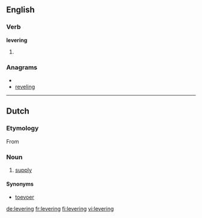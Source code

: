 ==English==

===Verb===
'''levering'''

# {{present participle of|[[lever]]}}

===Anagrams===
* {{alphagram|eegilnrv}}
* [[reveling#English|reveling]]

----

==Dutch==
===Etymology===
From {{suffix|leveren|ing|lang=nl}}
===Noun===
{{nl-noun|g=f|leveringen|*}}
# [[supply]]

====Synonyms====
* [[toevoer]]

[[de:levering]]
[[fr:levering]]
[[fi:levering]]
[[vi:levering]]